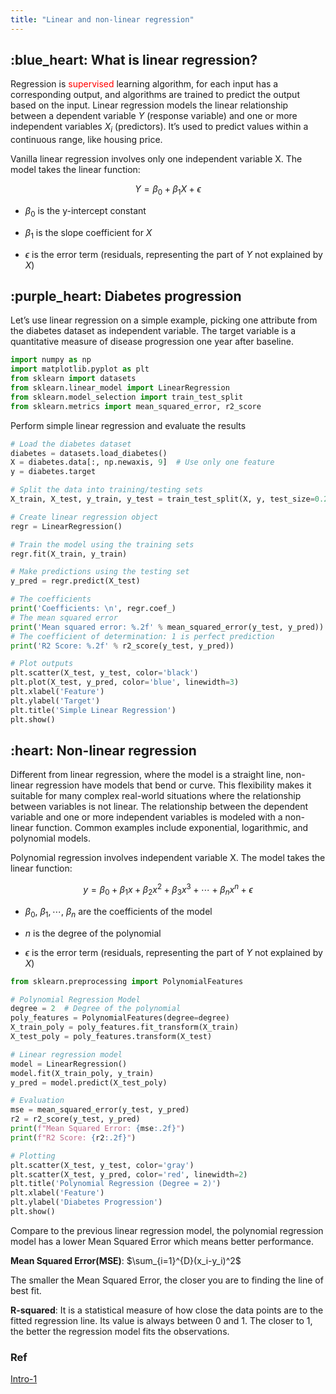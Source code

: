 ```yaml
---
title: "Linear and non-linear regression"
---
```


## :blue_heart: What is linear regression?

Regression is <span style="color: red;">supervised </span> learning algorithm, for each input has a corresponding output, and algorithms are trained to predict the output based on the input. Linear regression models the linear relationship between a dependent variable $Y$ (response variable) and one or more independent variables $X_i$ (predictors). It’s used to predict values within a continuous range, like housing price. 

Vanilla linear regression involves only one independent variable X. The model takes the linear function:

$$
Y = \beta_0 + \beta_1X + \epsilon
$$

* $\beta_0$ is the y-intercept constant 

* $\beta_1$ is the slope coefficient for $X$

* $\epsilon$ is the error term (residuals, representing the part of $Y$ not explained by $X$)

## :purple_heart: Diabetes progression

Let's use linear regression on a simple example, picking one attribute from the diabetes dataset as independent variable. The target variable is a quantitative measure of disease progression one year after baseline. 

```python
import numpy as np
import matplotlib.pyplot as plt
from sklearn import datasets
from sklearn.linear_model import LinearRegression
from sklearn.model_selection import train_test_split
from sklearn.metrics import mean_squared_error, r2_score
```

Perform simple linear regression and evaluate the results
```python
# Load the diabetes dataset
diabetes = datasets.load_diabetes()
X = diabetes.data[:, np.newaxis, 9]  # Use only one feature
y = diabetes.target

# Split the data into training/testing sets
X_train, X_test, y_train, y_test = train_test_split(X, y, test_size=0.2, random_state=42)

# Create linear regression object
regr = LinearRegression()

# Train the model using the training sets
regr.fit(X_train, y_train)

# Make predictions using the testing set
y_pred = regr.predict(X_test)

# The coefficients
print('Coefficients: \n', regr.coef_)
# The mean squared error
print('Mean squared error: %.2f' % mean_squared_error(y_test, y_pred))
# The coefficient of determination: 1 is perfect prediction
print('R2 Score: %.2f' % r2_score(y_test, y_pred))

# Plot outputs
plt.scatter(X_test, y_test, color='black')
plt.plot(X_test, y_pred, color='blue', linewidth=3)
plt.xlabel('Feature')
plt.ylabel('Target')
plt.title('Simple Linear Regression')
plt.show()
```

## :heart: Non-linear regression

Different from linear regression, where the model is a straight line, non-linear regression have models that bend or curve. This flexibility makes it suitable for many complex real-world situations where the relationship between variables is not linear. The relationship between the dependent variable and one or more independent variables is modeled with a non-linear function. Common examples include exponential, logarithmic, and polynomial models.

Polynomial regression involves independent variable X. The model takes the linear function:

$$
y = \beta_0 + \beta_1 x + \beta_2 x^2 + \beta_3 x^3 + \cdots + \beta_n x^n + \epsilon
$$

* $\beta_0$, $\beta_1,\cdots$, $\beta_n$  are the coefficients of the model

* $n$ is the degree of the polynomial

* $\epsilon$ is the error term (residuals, representing the part of $Y$ not explained by $X$)

```python
from sklearn.preprocessing import PolynomialFeatures

# Polynomial Regression Model
degree = 2  # Degree of the polynomial
poly_features = PolynomialFeatures(degree=degree)
X_train_poly = poly_features.fit_transform(X_train)
X_test_poly = poly_features.transform(X_test)

# Linear regression model
model = LinearRegression()
model.fit(X_train_poly, y_train)
y_pred = model.predict(X_test_poly)

# Evaluation
mse = mean_squared_error(y_test, y_pred)
r2 = r2_score(y_test, y_pred)
print(f"Mean Squared Error: {mse:.2f}")
print(f"R2 Score: {r2:.2f}")

# Plotting
plt.scatter(X_test, y_test, color='gray')
plt.scatter(X_test, y_pred, color='red', linewidth=2)
plt.title('Polynomial Regression (Degree = 2)')
plt.xlabel('Feature')
plt.ylabel('Diabetes Progression')
plt.show()
```

Compare to the previous linear regression model, the polynomial regression model has a lower Mean Squared Error which means better performance. 

**Mean Squared Error(MSE)**: $\sum_{i=1}^{D}(x_i-y_i)^2$

The smaller the Mean Squared Error, the closer you are to finding the line of best fit. 

**R-squared**: It is a statistical measure of how close the data points are to the fitted regression line. Its value is always between 0 and 1. The closer to 1, the better the regression model fits the observations.

### Ref
[Intro-1](https://www.mlstack.cafe/interview-questions/linear-regression)
